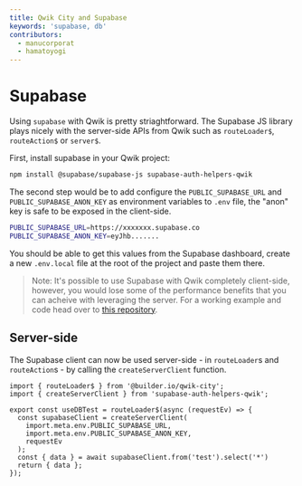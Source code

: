 ```yaml
---
title: Qwik City and Supabase
keywords: 'supabase, db'
contributors:
  - manucorporat
  - hamatoyogi
---
```


# Supabase

Using `supabase` with Qwik is pretty striaghtforward. The Supabase JS library plays nicely with the server-side APIs from Qwik such as `routeLoader$`, `routeAction$` or `server$`.

First, install supabase in your Qwik project:

```bash
npm install @supabase/supabase-js supabase-auth-helpers-qwik
```

The second step would be to add configure the `PUBLIC_SUPABASE_URL` and `PUBLIC_SUPABASE_ANON_KEY` as environment variables to `.env` file, the "anon" key is safe to be exposed in the client-side.

```bash
PUBLIC_SUPABASE_URL=https://xxxxxxx.supabase.co
PUBLIC_SUPABASE_ANON_KEY=eyJhb.......
```

You should be able to get this values from the Supabase dashboard, create a new `.env.local` file at the root of the project and paste them there.

> Note: It's possible to use Supabase with Qwik completely client-side, however, you would lose some of the performance benefits that you can acheive with leveraging the server. For a working example and code head over to [this repository](https://github.com/hamatoyogi/qwik-supabase-example).

## Server-side

The Supabase client can now be used server-side - in `routeLoader`s and `routeAction`s - by calling the `createServerClient` function.

```tsx
import { routeLoader$ } from '@builder.io/qwik-city';
import { createServerClient } from 'supabase-auth-helpers-qwik';

export const useDBTest = routeLoader$(async (requestEv) => {
  const supabaseClient = createServerClient(
    import.meta.env.PUBLIC_SUPABASE_URL,
    import.meta.env.PUBLIC_SUPABASE_ANON_KEY,
    requestEv
  );
  const { data } = await supabaseClient.from('test').select('*')
  return { data };
});
```
